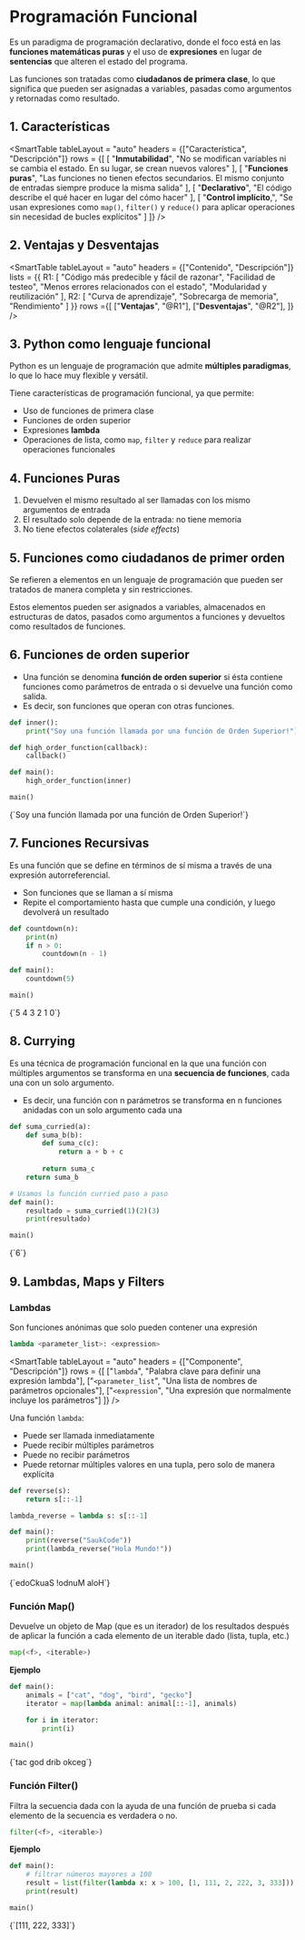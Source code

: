 # Programación Funcional

Es un paradigma de programación declarativo, donde el foco está en las **funciones matemáticas puras** y el uso de **expresiones** en lugar de **sentencias** que alteren el estado del programa.

Las funciones son tratadas como **ciudadanos de primera clase**, lo que significa que pueden ser asignadas a variables, pasadas como argumentos y retornadas como resultado.

## 1. Características

<SmartTable
    tableLayout = "auto"
    headers = {["Característica", "Descripción"]}
    rows = {[
        [
            "**Inmutabilidad**",
            "No se modifican variables ni se cambia el estado. En su lugar, se crean nuevos valores"
        ],
        [
            "**Funciones puras**",
            "Las funciones no tienen efectos secundarios. El mismo conjunto de entradas siempre produce la misma salida"
        ],
        [
            "**Declarativo**",
            "El código describe el qué hacer en lugar del cómo hacer"
        ],
        [
            "**Control implícito**,",
            "Se usan expresiones como `map()`, `filter()` y `reduce()` para aplicar operaciones sin necesidad de bucles explícitos"
        ]
    ]}
/>

## 2. Ventajas y Desventajas

<SmartTable
    tableLayout = "auto"
    headers = {["Contenido", "Descripción"]}
    lists = {{
        R1: [
            "Código más predecible y fácil de razonar",
            "Facilidad de testeo",
            "Menos errores relacionados con el estado",
            "Modularidad y reutilización"
        ],
        R2: [
            "Curva de aprendizaje",
            "Sobrecarga de memoria",
            "Rendimiento"
        ]
    }}
    rows ={[
        ["**Ventajas**", "@R1"],
        ["**Desventajas**", "@R2"],
    ]}
/>

## 3. Python como lenguaje funcional

Python es un lenguaje de programación que admite **múltiples paradigmas**, lo que lo hace muy flexible y versátil.

Tiene características de programación funcional, ya que permite:

- Uso de funciones de primera clase
- Funciones de orden superior
- Expresiones **lambda**
- Operaciones de lista, como `map`, `filter` y `reduce` para realizar operaciones funcionales

## 4. Funciones Puras

1. Devuelven el mismo resultado al ser llamadas con los mismo argumentos de entrada
2. El resultado solo depende de la entrada: no tiene memoria
3. No tiene efectos colaterales (*side effects*)

## 5. Funciones como ciudadanos de primer orden

Se refieren a elementos en un lenguaje de programación que pueden ser tratados de manera completa y sin restricciones.

Estos elementos pueden ser asignados a variables, almacenados en estructuras de datos, pasados como argumentos a funciones y devueltos como resultados de funciones.

## 6. Funciones de orden superior

- Una función se denomina **función de orden superior** si ésta contiene funciones como parámetros de entrada o si devuelve una función como salida.
- Es decir, son funciones que operan con otras funciones.

```python
def inner():
    print("Soy una función llamada por una función de Orden Superior!")

def high_order_function(callback):
    callback()

def main():
    high_order_function(inner)

main()
```
<TerminalOutput withBg>
{`Soy una función llamada por una función de Orden Superior!`}
</TerminalOutput>

## 7. Funciones Recursivas
Es una función que se define en términos de sí misma a través de una expresión autorreferencial.

- Son funciones que se llaman a sí misma
- Repite el comportamiento hasta que cumple una condición, y luego devolverá un resultado

```python
def countdown(n):
    print(n)
    if n > 0:
        countdown(n - 1)

def main():
    countdown(5)

main()
```
<TerminalOutput withBg>
{`5
4
3
2
1
0`}
</TerminalOutput>

## 8. Currying

Es una técnica de programación funcional en la que una función con múltiples argumentos se transforma en una **secuencia de funciones**, cada una con un solo argumento.

- Es decir, una función con n parámetros se transforma en n funciones anidadas con un solo argumento cada una

```python
def suma_curried(a):
    def suma_b(b):
        def suma_c(c):
            return a + b + c
        
        return suma_c
    return suma_b

# Usamos la función curried paso a paso
def main():
    resultado = suma_curried(1)(2)(3)
    print(resultado)

main()
```
<TerminalOutput withBg>
{`6`}
</TerminalOutput>

## 9. Lambdas, Maps y Filters

### Lambdas
Son funciones anónimas que solo pueden contener una expresión

```python
lambda <parameter_list>: <expression>
```

<SmartTable
    tableLayout = "auto"
    headers = {["Componente", "Descripción"]}
    rows = {[
        ["`lambda`", "Palabra clave para definir una expresión lambda"],
        ["`<parameter_list`", "Una lista de nombres de parámetros opcionales"],
        ["`<expression`", "Una expresión que normalmente incluye los parámetros"]
    ]}
/>

Una función `lambda`:

- Puede ser llamada inmediatamente
- Puede recibir múltiples parámetros
- Puede no recibir parámetros
- Puede retornar múltiples valores en una tupla, pero solo de manera explícita


```python
def reverse(s):
    return s[::-1]

lambda_reverse = lambda s: s[::-1]

def main():
    print(reverse("SaukCode"))
    print(lambda_reverse("Hola Mundo!"))

main()
```
<TerminalOutput withBg>
{`edoCkuaS
!odnuM aloH`}
</TerminalOutput>

### Función Map()
Devuelve un objeto de Map (que es un iterador) de los resultados después de aplicar la función a cada elemento de un iterable dado (lista, tupla, etc.)

```python
map(<f>, <iterable>)
```

**Ejemplo**
```python
def main():
    animals = ["cat", "dog", "bird", "gecko"]
    iterator = map(lambda animal: animal[::-1], animals)

    for i in iterator:
        print(i)

main()
```
<TerminalOutput withBg>
{`tac
god
drib
okceg`}
</TerminalOutput>

### Función Filter()
Filtra la secuencia dada con la ayuda de una función de prueba si cada elemento de la secuencia es verdadera o no.

```python
filter(<f>, <iterable>)
```

**Ejemplo**
```python
def main():
    # filtrar números mayores a 100
    result = list(filter(lambda x: x > 100, [1, 111, 2, 222, 3, 333]))
    print(result)

main()
```
<TerminalOutput withBg>
{`[111, 222, 333]`}
</TerminalOutput>